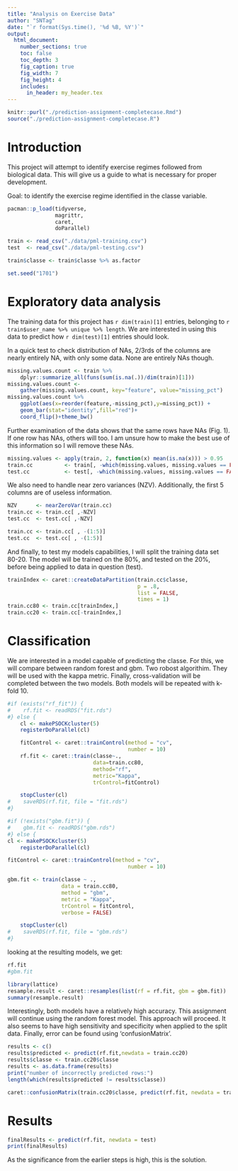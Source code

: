 ```yaml
---
title: "Analysis on Exercise Data"
author: "SNTag"
date: "`r format(Sys.time(), '%d %B, %Y')`"
output:
  html_document:
    number_sections: true
    toc: false
    toc_depth: 3
    fig_caption: true
    fig_width: 7
    fig_height: 4
    includes:
      in_header: my_header.tex
---
```


```R
knitr::purl("./prediction-assignment-completecase.Rmd")
source("./prediction-assignment-completecase.R")
```

# Introduction

This project will attempt to identify exercise regimes followed from biological data. This will
give us a guide to what is necessary for proper development.

Goal: to identify the exercise regime identified in the classe variable.


```R
pacman::p_load(tidyverse,
               magrittr,
               caret,
               doParallel)

train <- read_csv("./data/pml-training.csv")
test  <- read_csv("./data/pml-testing.csv")

train$classe <- train$classe %>% as.factor

set.seed("1701")
```

# Exploratory data analysis

The training data for this project has `r dim(train)[1]` entries, belonging
to `r train$user_name %>% unique %>% length`. We are interested in using this data to predict
how `r dim(test)[1]` entries should look.

In a quick test to check distribution of NAs, 2/3rds of the columns are nearly entirely NA, with
only some data. None are entirely NAs though.

```R
missing.values.count <- train %>%
    dplyr::summarize_all(funs(sum(is.na(.))/dim(train)[1]))
missing.values.count <-
    gather(missing.values.count, key="feature", value="missing_pct")
missing.values.count %>%
    ggplot(aes(x=reorder(feature,-missing_pct),y=missing_pct)) +
    geom_bar(stat="identity",fill="red")+
    coord_flip()+theme_bw()
```

Further examination of the data shows that the same rows have NAs (Fig. 1). If one row has NAs, others will
too. I am unsure how to make the best use of this information so I will remove these NAs.

```R
missing.values <- apply(train, 2, function(x) mean(is.na(x))) > 0.95
train.cc          <- train[, -which(missing.values, missing.values == FALSE)]
test.cc           <- test[, -which(missing.values, missing.values == FALSE)]
```

We also need to handle near zero variances (NZV). Additionally, the first 5 columns are of useless information.

```R
NZV      <- nearZeroVar(train.cc)
train.cc <- train.cc[ ,-NZV]
test.cc  <- test.cc[ ,-NZV]

train.cc <- train.cc[ , -(1:5)]
test.cc  <- test.cc[ , -(1:5)]
```

And finally, to test my models capabilities, I will split the training data set 80-20. The model
will be trained on the 80%, and tested on the 20%, before being applied to data in question
(test).

```R
trainIndex <- caret::createDataPartition(train.cc$classe,
                                         p = .8,
                                         list = FALSE,
                                         times = 1)
train.cc80 <- train.cc[trainIndex,]
train.cc20 <- train.cc[-trainIndex,]
```


# Classification

We are interested in a model capable of predicting the classe. For this, we will compare between
random forest and gbm. Two robost algorithim. They will be used with the kappa metric. Finally,
cross-validation will be completed between the two models. Both models will be repeated with k-fold
10.

```R
#if (exists("rf_fit")) {
#    rf.fit <- readRDS("fit.rds")
#} else {
    cl <- makePSOCKcluster(5)
    registerDoParallel(cl)

    fitControl <- caret::trainControl(method = "cv",
                                      number = 10)
    rf.fit <- caret::train(classe~.,
                           data=train.cc80,
                           method="rf",
                           metric="Kappa",
                           trControl=fitControl)

    stopCluster(cl)
#    saveRDS(rf.fit, file = "fit.rds")
#}
```
```R
#if (!exists("gbm.fit")) {
#    gbm.fit <- readRDS("gbm.rds")
#} else {
cl <- makePSOCKcluster(5)
    registerDoParallel(cl)

fitControl <- caret::trainControl(method = "cv",
                                      number = 10)

gbm.fit <- train(classe ~ .,
                 data = train.cc80,
                 method = "gbm",
                 metric = "Kappa",
                 trControl = fitControl,
                 verbose = FALSE)

    stopCluster(cl)
#    saveRDS(rf.fit, file = "gbm.rds")
#}
```

looking at the resulting models, we get:

```R
rf.fit
#gbm.fit

library(lattice)
resample.result <- caret::resamples(list(rf = rf.fit, gbm = gbm.fit))
summary(resample.result)
```

Interestingly, both models have a relatively high accuracy. This assignment will continue using the
random forest model. This approach will proceed. It also seems to have high sensitivity and
specificity when applied to the split data. Finally, error can be found using 'confusionMatrix'.

```R
results <- c()
results$predicted <- predict(rf.fit,newdata = train.cc20)
results$classe <- train.cc20$classe
results <- as.data.frame(results)
print("number of incorrectly predicted rows:")
length(which(results$predicted != results$classe))

caret::confusionMatrix(train.cc20$classe, predict(rf.fit, newdata = train.cc20))
```


# Results

```R
finalResults <- predict(rf.fit, newdata = test)
print(finalResults)
```

As the significance from the earlier steps is high, this is the solution.
